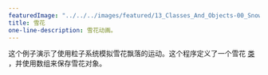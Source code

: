 ---
featuredImage: "../../../images/featured/13_Classes_And_Objects-00_Snowflakes-thumbnail.png"
title: 雪花
one-line-description: 雪花动画。
---

这个例子演示了使用粒子系统模拟雪花飘落的运动。这个程序定义了一个雪花 
<a href="https://p5js.org/reference/#/p5/class">类</a>
，并使用数组来保存雪花对象。